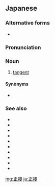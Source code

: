 ==Japanese==
{{ja-kanjitab|せい|せつ|yomi=o}}

===Alternative forms===
* {{ja-l|正切}}

===Pronunciation===
{{ja-pron|acc=h|y=o|せいせつ}}

===Noun===
{{ja-noun|せいせつ}}

# {{lb|ja|trigonometry|sort=せいせつ}} [[tangent]]

====Synonyms====
* {{ja-r|タンジェント}}

===See also===
* {{ja-r|三%角%関%数|さん%かく% かん%すう}}
* {{ja-r|正%弦|せい%げん}}
* {{ja-r|余%弦|よ%げん}}
* {{ja-r|余%接|よ%せつ}}
* {{ja-r|正%割|せい%かつ}}
* {{ja-r|余%割|よ%かつ}}
* {{ja-r|正%矢|せい%し}}
* {{ja-r|余%矢|よ%し}}
* {{ja-r|半%正%矢|はん%せい%し}}
* {{ja-l|半余矢|はんよし|han'yoshi}}

[[mg:正接]]
[[ja:正接]]